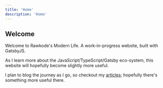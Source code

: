 ```yaml
---
title: 'Home'
description: 'Home'
---
```



## Welcome

Welcome to Rawkode's Modern Life. A work-in-progress website, built with GatsbyJS.

As I learn more about the JavaScript/TypeScript/Gatsby eco-system, this website will hopefully become slightly more useful.

I plan to blog the journey as I go, so checkout my [articles](./blog); hopefully there's something more useful there.
